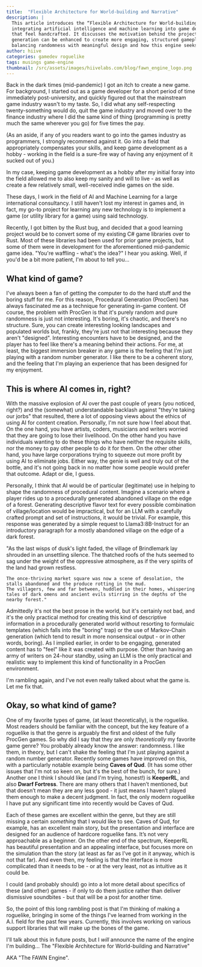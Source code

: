 ```yaml
---
title:  "Flexible Architecture for World-building and Narrative"
description: |
  This article introduces the “Flexible Architecture for World-building and Narrative” engine, a project aimed at
  integrating artificial intelligence and machine learning into game design to create procedurally generated experiences
  that feel handcrafted. It discusses the motivation behind the project and its intended goals, exploring how procedural
  generation can be enhanced to create more engaging, structured gameplay. The article also touches on the challenges of
  balancing randomness with meaningful design and how this engine seeks to bridge that gap.
author: hiive
categories: gamedev roguelike
tags: musings game-engine
thumbnail: /src/assets/images/hiivelabs.com/blog/fawn_engine_logo.png
---
```


Back in the dark times (mid-pandemic) I got an itch to create a new game. For background, I started out as a game
developer for a short period of time immediately post-university, and quickly figured out that the mainstream game
industry wasn't to my taste.
So, I did what any self-respecting twenty-something would do, quit the game industry and moved over to the finance
industry where I did the same kind of thing (programming is pretty much the same wherever you go) for five times the
pay.

(As an aside, if any of you readers want to go into the games industry as programmers, I strongly recommend against it.
Go into a field that appropriately compensates your skills, and keep game development as a hobby - working in the field
is a sure-fire way of having any enjoyment of it sucked out of you.)

In my case, keeping game development as a hobby after my initial foray into the field allowed me to also keep my sanity
and will to live - as well as create a few relatively small, well-received indie games on the side.

These days, I work in the field of AI and Machine Learning for a large international consultancy. I still haven't lost
my interest in games and, in fact, my go-to project for learning any new technology is to implement a game (or utility
library for a game) using said technology.

Recently, I got bitten by the Rust bug, and decided that a good learning project would be to convert some of my
existing C# game libraries over to Rust. Most of these libraries had been used for prior game projects, but some of
them were in development for the aforementioned mid-pandemic game idea. "You're waffling - what's the idea?" I hear you
asking. Well, if you'd be a bit more patient, I'm about to tell you...

## What kind of game?
I've always been a fan of getting the computer to do the hard stuff and the boring stuff for me. For this reason,
Procedural Generation (ProcGen) has always fascinated me as a technique for generating in-game content.
Of course, the problem with ProcGen is that it's purely random and pure randomness is just not interesting. It's boring,
it's chaotic, and there's no structure.
Sure, you can create interesting looking landscapes and populated worlds but, frankly, they're just not that interesting
because they aren't "designed". Interesting encounters have to be designed, and the player has to feel like there's a
meaning behind their actions.
For me, at least, the biggest immersion breaker in any game is the feeling that I'm just playing with a random number
generator. I like there to be a coherent story, and the feeling that I'm playing an experience that has been designed
for my enjoyment.

## This is where AI comes in, right?
With the massive explosion of AI over the past couple of years (you noticed, right?) and the (somewhat) understandable
backlash against "they're taking our jorbs" that resulted, there a lot of opposing views about the ethics of using
AI for content creation. Personally, I'm not sure how I feel about that. On the one
hand, you have artists, coders, musicians and writers worried that they are going to lose their livelihood.
On the other hand you have individuals wanting to do these things who have neither the requisite skills, nor the money
to pay other people to do it for them. On the other other hand, you have large corporations trying to squeeze out more
profit by using AI to eliminate jobs. Either way, the genie is well and truly out of the bottle,
and it's not going back in no matter how some people would prefer that outcome. Adapt or die, I guess.

Personally, I think that AI would be of particular (legitimate) use in helping to shape the randomness of procedural
content. Imagine a scenario where a player rides up to a procedurally generated abandoned village on the edge of a
forest. Generating descriptive flavor text for every possible combination of village/location would be impractical,
but for an LLM with a carefully crafted prompt and set of instructions, it would be trivial.
For example, this response was generated by a simple request to Llama3:8B-Instruct for an introductory paragraph for a
mostly abandoned village on the edge of a dark forest.

<div class="quote-block">
    "As the last wisps of dusk's light faded, the village of Brindlemark lay shrouded in an unsettling silence.
    The thatched roofs of the huts seemed to sag under the weight of the oppressive atmosphere, as if the very spirits of the land had grown restless.

    The once-thriving market square was now a scene of desolation, the stalls abandoned and the produce rotting in the mud.
    The villagers, few and far between, huddled in their homes, whispering tales of dark omens and ancient evils stirring in the depths of the nearby forest."
</div>

Admittedly it's not the best prose in the world, but it's certainly not bad, and it's the only practical method for
creating this kind of descriptive information in a procedurally generated world without resorting to formulaic templates
(which falls into the "boring" trap) or the use of Markov-Chain generation (which tend to result in more nonsensical
output - or in other words, boring).
As I implied earlier, in order to be engaging, generated content has to "feel" like it was created with purpose.
Other than having an army of writers on 24-hour standby, using an LLM is the only practical and realistic way to
implement this kind of functionality in a ProcGen environment.

I'm rambling again, and I've not even really talked about what the game is. Let me fix that.

## Okay, so what kind of game?
One of my favorite types of game, (at least theoretically), is the roguelike. Most readers should be familiar with the
concept, but the key feature of a roguelike is that the genre is arguably the first and oldest of the fully ProcGen games.
So why did I say that they are only *theoretically* my favorite game genre? You probably already know the answer:
randomness. I like them, in theory, but I can't shake the feeling that I'm just playing against a random number
generator. Recently some games have improved on this, with a particularly notable example being **Caves of Qud**.
(It has some other issues that I'm not so keen on, but it's the best of the bunch, for sure.) Another one I think I
should like (and I'm trying, honest!) is **KeeperRL**, and also **Dwarf Fortress**.
There are many others that I haven’t mentioned, but that doesn’t mean they are any less good - it just means I haven’t
played them enough to make a decent judgment. In fact, the only modern roguelike I have put any significant time into
recently would be Caves of Qud.

Each of these games are excellent within the genre, but they are still missing a certain *something* that I would like
to see. Caves of Qud, for example, has an excellent main story, but the presentation and interface are designed for an
audience of hardcore roguelike fans. It’s not very approachable as a beginner. On the other end of the spectrum,
KeeperRL has beautiful presentation and an appealing interface, but focuses more on the simulation than the story
(at least as far as I’ve got in it anyway, which is not that far). And even then, my feeling is that the interface
is more complicated than it needs to be - or at the very least, not as intuitive as it could be.

I could (and probably should) go into a lot more detail about specifics of these (and other) games - if only to do them
justice rather than deliver dismissive soundbites - but that will be a post for another time.

So, the point of this long rambling post is that I'm thinking of making a roguelike, bringing in some of the things
I've learned from working in the A.I. field for the past few years. Currently, this involves working on various
support libraries that will make up the bones of the game.

I'll talk about this in future posts, but I *will* announce the name of the engine I'm building...
The <span class="highlight">&quot;Flexible Architecture for World-building and Narrative&quot;</span>

<LightboxImage src="/src/assets/images/hiivelabs.com/blog/fawn_engine_logo.png"
               alt="FAWN Engine Logo"
               id="fawn-engine-logo"
               />

AKA <span class="highlight">"The FAWN Engine"</span>.



